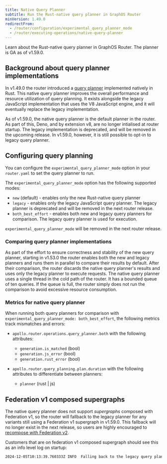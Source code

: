 ```yaml
---
title: Native Query Planner
subtitle: Run the Rust-native query planner in GraphOS Router
minVersion: 1.49.0
redirectFrom:
  - /router/configuration/experimental_query_planner_mode
  - /router/executing-operations/native-query-planner
---
```


Learn about the Rust-native query planner in GraphOS Router. The planner is GA as of v1.59.0.

## Background about query planner implementations

In v1.49.0 the router introduced a [query planner](/graphos/routing/about-router#query-planning) implemented natively in Rust. This native query planner improves the overall performance and resource utilization of query planning. It exists alongside the legacy JavaScript implementation that uses the V8 JavaScript engine, and it will eventually replace the legacy implementation.

As of v1.59.0, the native query planner is the default planner in the router. As part of this, Deno, and by extension v8, are no longer intialised at router startup. The legacy implementation is deprecated, and will be removed in the upcoming release. In v1.59.0, however, it is still possible to opt-in to legacy query planner.

## Configuring query planning

You can configure the `experimental_query_planner_mode` option in your `router.yaml` to set the query planner to run.

The `experimental_query_planner_mode` option has the following supported modes:

- `new` (default) - enables only the new Rust-native query planner
- `legacy` - enables only the legacy JavaScript query planner. The legacy planner is deprecated and will be removed in the next router release.
- `both_best_effort` - enables both new and legacy query planners for comparison. The legacy query planner is used for execution.

`experimental_query_planner_mode` will be removed in the next router release.

### Comparing query planner implementations

As part of the effort to ensure correctness and stability of the new query planner, starting in v1.53.0 the router enables both the new and legacy planners and runs them in parallel to compare their results by default. After their comparison, the router discards the native query planner's results and uses only the legacy planner to execute requests. The native query planner uses a single thread in the cold path of the router. It has a bounded queue of ten queries. If the queue is full, the router simply does not run the comparison to avoid excessive resource consumption.

### Metrics for native query planner

When running both query planners for comparison with `experimental_query_planner_mode: both_best_effort`, the following metrics track mismatches and errors:

- `apollo.router.operations.query_planner.both` with the following attributes:

  - `generation.is_matched` (bool)
  - `generation.js_error` (bool)
  - `generation.rust_error` (bool)

- `apollo.router.query_planning.plan.duration` with the following attributes to differentiate between planners:
  - `planner` (rust | js)

## Federation v1 composed supergraphs

The native query planner does not support _supergraphs_ composed with Federation v1, so the router will fallback to the legacy planner for any variants still using a Federation v1 supergraph in v1.59.0. This fallback will no longer exist in the next release, so users are highly encouraged to [recompose with Federation v2](https://www.apollographql.com/docs/graphos/reference/migration/to-federation-version-2#step-2-configure-your-composition-method).

Customers that are on federation v1 composed supergraph should see this as an info level log on startup:

```bash
2024-12-05T10:13:39.760333Z INFO  Falling back to the legacy query planner: failed to initialize the query planner: Supergraphs composed with federation version 1 are not supported. Please recompose your supergraph with federation version 2 or greater
```
